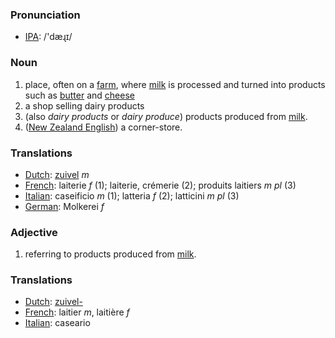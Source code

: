 === Pronunciation ===
*[[w:IPA|IPA]]: /'dæɻɪ/

=== Noun ===

# place, often on a [[farm]], where [[milk]] is processed and turned into products such as [[butter]] and [[cheese]]
# a shop selling dairy products
# (also ''dairy products'' or ''dairy produce'') products produced from [[milk]].
# ([[New Zealand English]]) a corner-store.

=== Translations ===

*[[Dutch]]: [[zuivel]] ''m''
*[[French]]: laiterie ''f'' (1); laiterie, crémerie (2); produits laitiers ''m pl'' (3)
*[[Italian]]: caseificio ''m'' (1); latteria ''f'' (2); latticini ''m pl'' (3)
*[[German]]: Molkerei ''f''

=== Adjective ===

# referring to products produced from [[milk]].

=== Translations ===

*[[Dutch]]: [[zuivel-]]
*[[French]]: laitier ''m'', laitière ''f''
*[[Italian]]: caseario